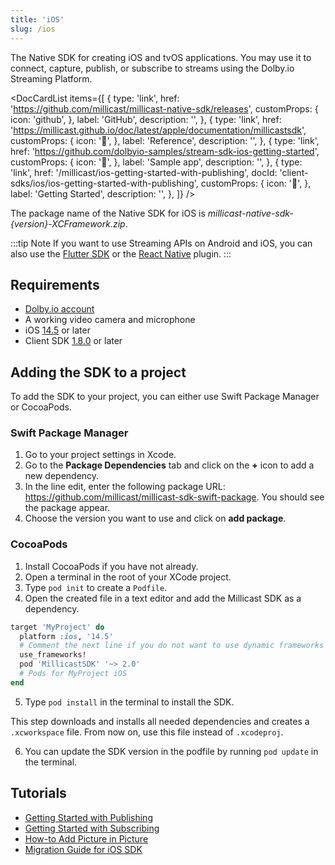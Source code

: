 ```yaml
---
title: 'iOS'
slug: /ios
---
```


The Native SDK for creating iOS and tvOS applications. You may use it to connect, capture, publish, or subscribe to streams using the Dolby.io Streaming Platform.


<DocCardList
  items={[
    {
      type: 'link',
      href: 'https://github.com/millicast/millicast-native-sdk/releases',
      customProps: {
        icon: 'github',
      },
      label: 'GitHub',
      description: '',
    },
    {
      type: 'link',
      href: 'https://millicast.github.io/doc/latest/apple/documentation/millicastsdk',
      customProps: {
        icon: '📖',
      },
      label: 'Reference',
      description: '',
    },
    {
      type: 'link',
      href: 'https://github.com/dolbyio-samples/stream-sdk-ios-getting-started',
      customProps: {
        icon: '📱',
      },
      label: 'Sample app',
      description: '',
    },
    {
      type: 'link',
      href: '/millicast/ios-getting-started-with-publishing',
      docId: 'client-sdks/ios/ios-getting-started-with-publishing',
      customProps: {
        icon: '🚀',
      },
      label: 'Getting Started',
      description: '',
    },
  ]}
/>

The package name of the Native SDK for iOS is _millicast-native-sdk-\{version\}-XCFramework.zip_.

:::tip Note
If you want to use Streaming APIs on Android and iOS, you can also use the [Flutter SDK](/millicast/client-sdks/flutter.mdx) or the [React Native](/millicast/client-sdks/rn.mdx) plugin.
:::

## Requirements

- [Dolby.io account](https://dashboard.dolby.io/signup)
- A working video camera and microphone
- iOS [14.5](https://support.apple.com/en-us/HT211808) or later
- Client SDK [1.8.0](https://github.com/millicast/millicast-native-sdk/releases) or later

## Adding the SDK to a project

To add the SDK to your project, you can either use Swift Package Manager or CocoaPods.

### Swift Package Manager

1. Go to your project settings in Xcode.
2. Go to the **Package Dependencies** tab and click on the **+** icon to add a new dependency.
3. In the line edit, enter the following package URL: https://github.com/millicast/millicast-sdk-swift-package. You should see the package appear.
4. Choose the version you want to use and click on **add package**.

### CocoaPods

1. Install CocoaPods if you have not already.
2. Open a terminal in the root of your XCode project.
3. Type `pod init` to create a `Podfile`.
4. Open the created file in a text editor and add the Millicast SDK as a dependency.

```ruby
target 'MyProject' do
  platform :ios, '14.5'
  # Comment the next line if you do not want to use dynamic frameworks
  use_frameworks!
  pod 'MillicastSDK' '~> 2.0'
  # Pods for MyProject iOS
end
```

5. Type `pod install` in the terminal to install the SDK.

This step downloads and installs all needed dependencies and creates a `.xcworkspace` file. From now on, use this file instead of `.xcodeproj`.

6. You can update the SDK version in the podfile by running `pod update` in the terminal.

## Tutorials

- [Getting Started with Publishing](/millicast/client-sdks/ios/ios-getting-started-with-publishing.md)
- [Getting Started with Subscribing](/millicast/client-sdks/ios/ios-getting-started-with-subscribing.md)
- [How-to Add Picture in Picture](/millicast/client-sdks/ios/ios-how-to-add-picture-in-picture.mdx)
- [Migration Guide for iOS SDK](/millicast/client-sdks/ios/ios-sdk-migration-guide.mdx)
